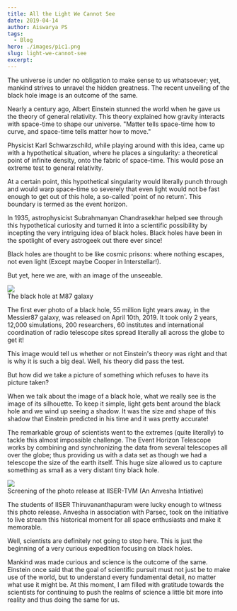 ```yaml
---
title: All the Light We Cannot See
date: 2019-04-14
author: Aiswarya PS
tags:
  - Blog
hero: ./images/pic1.png
slug: light-we-cannot-see
excerpt:
---
```

The universe is under no obligation to make sense to us whatsoever; yet,
mankind strives to unravel the hidden greatness. The recent unveiling of
the black hole image is an outcome of the same.

Nearly a century ago, Albert Einstein stunned the world when he gave us
the theory of general relativity. This theory explained how gravity
interacts with space-time to shape our universe. "Matter tells
space-time how to curve, and space-time tells matter how to move."

Physicist Karl Schwarzschild, while playing around with this idea, came
up with a hypothetical situation, where he places a singularity: a
theoretical point of infinite density, onto the fabric of space-time.
This would pose an extreme test to general relativity.

At a certain point, this hypothetical singularity would literally punch
through and would warp space-time so severely that even light would not
be fast enough to get out of this hole, a so-called 'point of no
return'. This boundary is termed as the event horizon.

In 1935, astrophysicist Subrahmanyan Chandrasekhar helped see through
this hypothetical curiosity and turned it into a scientific possibility
by incepting the very intriguing idea of black holes. Black holes have
been in the spotlight of every astrogeek out there ever since!

Black holes are thought to be like cosmic prisons: where nothing
escapes, not even light (Except maybe Cooper in Interstellar!).

But yet, here we are, with an image of the unseeable.

<div class="Image__Small">
  <img src="./images/pic1.png" />
  <figcaption>The black hole at M87 galaxy</figcaption>
</div>

The first ever photo of a black hole, 55 million light years away, in
the Messier87 galaxy, was released on April 10th, 2019. It took only 2
years, 12,000 simulations, 200 researchers, 60 institutes and
international coordination of radio telescope sites spread literally all
across the globe to get it!

This image would tell us whether or not Einstein's theory was right and
that is why it is such a big deal. Well, his theory did pass the test.

But how did we take a picture of something which refuses to have its
picture taken?

When we talk about the image of a black hole, what we really see is the
image of its silhouette. To keep it simple, light gets bent around the
black hole and we wind up seeing a shadow. It was the size and shape of
this shadow that Einstein predicted in his time and it was pretty
accurate!

The remarkable group of scientists went to the extremes (quite
literally) to tackle this almost impossible challenge. The Event Horizon
Telescope works by combining and synchronizing the data from several
telescopes all over the globe; thus providing us with a data set as
though we had a telescope the size of the earth itself. This huge size
allowed us to capture something as small as a very distant tiny black
hole.

<div class="Image__Medium">
  <img src="./images/pic2.png" />
  <figcaption>Screening of the photo release at IISER-TVM (An Anvesha Intiative)</figcaption>
</div>

The students of IISER Thiruvananthapuram
were lucky enough to witness this photo release. Anvesha in association
with Parsec, took on the initiative to live stream this historical
moment for all space enthusiasts and make it memorable.



Well, scientists are definitely not going to stop here. This is just the
beginning of a very curious expedition focusing on black holes.

Mankind was made curious and science is the outcome of the same.
Einstein once said that the goal of scientific pursuit must not just be
to make use of the world, but to understand every fundamental detail, no
matter what use it might be. At this moment, I am filled with gratitude
towards the scientists for continuing to push the realms of science a
little bit more into reality and thus doing the same for us.
